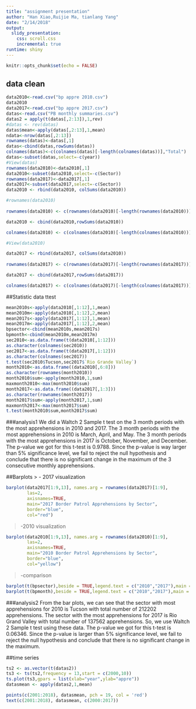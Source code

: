 ```yaml
---
title: "assignment presentation"
author: "Han Xiao,Ruijie Ma, tianlang Yang"
date: "2/14/2018"
output: 
  slidy_presentation:
    css: scroll.css
    incremental: true
runtime: shiny
---
```



```r
knitr::opts_chunk$set(echo = FALSE)
```

## data clean
```r

data2010<-read.csv("bp appre 2010.csv")
data2010
data2017<-read.csv("bp appre 2017.csv")
datas<-read.csv("PB monthly summaries.csv")
datas2 = apply(t(datas[,2:13]),1,rev) 
#datas <- rev(datas)
datas$mean<-apply(datas[,2:13],1,mean)
ndata<-nrow(datas[,2:13])
rownames(datas)<-datas[,1]
datas<-cbind(datas,rowSums(datas))
colnames(datas)<-c(colnames(datas)[-length(colnames(datas))],"Total")
datas<-subset(datas,select=-c(year))
#View(datas)
rownames(data2010)<-data2010[,1]
data2010<-subset(data2010,select=-c(Sector))
rownames(data2017)<-data2017[,1]
data2017<-subset(data2017,select=-c(Sector))
data2010 <- rbind(data2010, colSums(data2010))

#rownames(data2010)
  
rownames(data2010) <- c(rownames(data2010)[-length(rownames(data2010))], "Total")

data2010 <- cbind(data2010,rowSums(data2010))

colnames(data2010) <- c(colnames(data2010)[-length(colnames(data2010))], "Total")

#View(data2010)

data2017 <- rbind(data2017, colSums(data2010))
  
rownames(data2017) <- c(rownames(data2017)[-length(rownames(data2017))], "Total")

data2017 <- cbind(data2017,rowSums(data2017))

colnames(data2017) <- c(colnames(data2017)[-length(colnames(data2017))], "Total")
```

##Statistic data ttest
```r
mean2010s<-apply(data2010[,1:12],1,mean)
mean2010m<-apply(data2010[,1:12],2,mean)
mean2017s<-apply(data2017[,1:12],1,mean)
mean2017m<-apply(data2017[,1:12],2,mean)
bpsector<-cbind(mean2010s,mean2017s)
bpmonth<-cbind(mean2010m,mean2017m)
sec2010<-as.data.frame(t(data2010[,1:12]))
as.character(colnames(sec2010))
sec2017<-as.data.frame(t(data2017[,1:12]))
as.character(colnames(sec2017))
t.test(sec2010$Tucson,sec2017$`Rio Grande Valley`)
month2010<-as.data.frame((data2010[,6:8]))
as.character(rownames(month2010))
month2010$sum<-apply(month2010,1,sum)
maxmonth2010<-max(month2010$sum)
month2017<-as.data.frame((data2017[,1:3]))
as.character(rownames(month2017))
month2017$sum<-apply(month2017,1,sum)
maxmonth2017<-max(month2017$sum)
t.test(month2010$sum,month2017$sum)
```

###analysis1
We did a Waltch 2 Sample t test on the 3 month periods with the most apprehensions in 2010 and 2017. The 3 month periods with the most apprehensions in 2010 is March, April, and May. The 3 month periods with the most apprehensions in 2017 is October, November, and December. The p-value we got for this t-test is 0.9788. Since the p-value is way larger than 5% significance level, we fail to reject the null hypothesis and conclude that there is no significant change in the maximum of the 3 consecutive monthly apprehensions. 


##Barplots
> - 2017 visualization
```r
barplot(data2017[1:9,13], names.arg = rownames(data2017)[1:9], 
        las=2,
        axisnames=TRUE,
        main="2017 Border Patrol Apprehensions by Sector",
        border="blue",
        col="red")

```



> -2010 visualization
```r
barplot(data2010[1:9,13], names.arg = rownames(data2010)[1:9], 
        las=2,
        axisnames=TRUE,
        main="2010 Border Patrol Apprehensions by Sector",
        border="blue",
        col="yellow")
```

> -comparison
```r
barplot(t(bpsector),beside = TRUE,legend.text = c("2010","2017"),main = "compare by sector")
barplot(t(bpmonth),beside = TRUE,legend.text = c("2010","2017"),main = "compare by month")
```

###analysis2
From the bar plots, we can see that the sector with most apprehensions for 2010 is Tucson with total number of 212202 apprehensions. The sector with the most apprehensions for 2017 is Rio Grand Valley with total number of 137562 apprehensions. So, we use Waltch 2 Sample t test using these data. The p-value we got for this t-test is 0.06346. Since the p-value is larger than 5% significance level, we fail to reject the null hypothesis and conclude that there is no significant change in the maximum. 


##time series
```r
ts2 <- as.vector(t(datas2))
ts3 <- ts(ts2,frequency = 13,start = c(2000,10))
ts.plot(ts3,gpars = list(xlab="year",ylab="appre"))
datasmean <- apply(datas2,1,mean)

points(c(2001:2018), datasmean, pch = 19, col = 'red')
text(c(2001:2018), datasmean, c(2000:2017))
```
